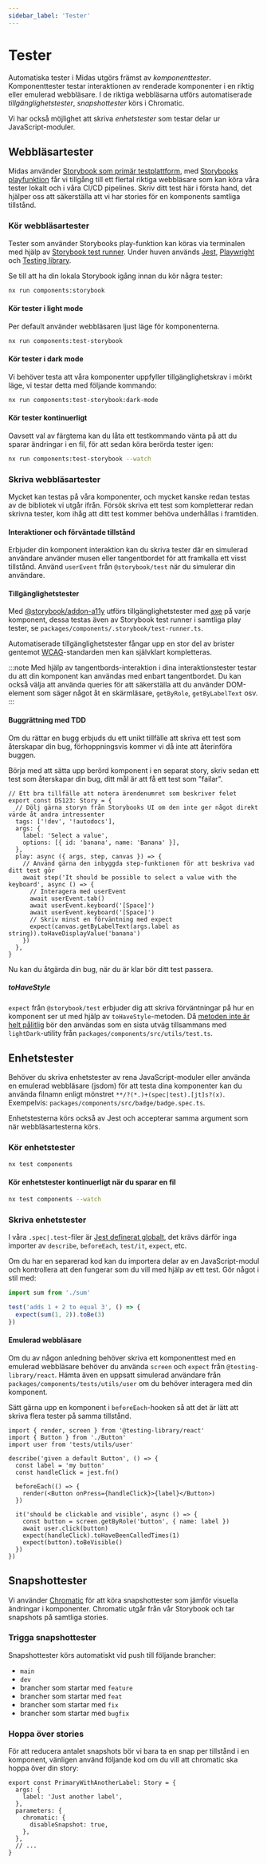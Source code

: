 ```yaml
---
sidebar_label: 'Tester'
---
```


# Tester

Automatiska tester i Midas utgörs främst av _komponenttester_. Komponenttester testar interaktionen av renderade komponenter i en riktig eller emulerad webbläsare.
I de riktiga webbläsarna utförs automatiserade _tillgänglighetstester_, _snapshottester_ körs i Chromatic.

Vi har också möjlighet att skriva _enhetstester_ som testar delar ur JavaScript-moduler.

## Webbläsartester

Midas använder [Storybook som primär testplattform](https://storybook.js.org/docs/writing-tests), med [Storybooks playfunktion](https://storybook.js.org/docs/writing-stories/play-function)
får vi tillgång till ett flertal riktiga webbläsare som kan köra våra tester lokalt och i våra CI/CD pipelines.
Skriv ditt test här i första hand, det hjälper oss att säkerställa att vi har stories för en komponents samtliga tillstånd.

### Kör webbläsartester

Tester som använder Storybooks play-funktion kan köras via terminalen med hjälp av [Storybook test runner](https://storybook.js.org/docs/writing-tests/test-runner).
Under huven används [Jest](https://jestjs.io/), [Playwright](https://playwright.dev/) och [Testing library](https://testing-library.com/).

Se till att ha din lokala Storybook igång innan du kör några tester:

```bash
nx run components:storybook
```

#### Kör tester i light mode

Per default använder webbläsaren ljust läge för komponenterna.

```bash
nx run components:test-storybook
```

#### Kör tester i dark mode

Vi behöver testa att våra komponenter uppfyller tillgänglighetskrav i mörkt läge, vi testar detta med följande kommando:

```bash
nx run components:test-storybook:dark-mode
```

#### Kör tester kontinuerligt

Oavsett val av färgtema kan du låta ett testkommando vänta på att du sparar ändringar i en fil, för att sedan köra berörda tester igen:

```bash
nx run components:test-storybook --watch
```

### Skriva webbläsartester

Mycket kan testas på våra komponenter, och mycket kanske redan testas av de bibliotek vi utgår ifrån.
Försök skriva ett test som kompletterar redan skrivna tester, kom ihåg att ditt test kommer behöva underhållas i framtiden.

#### Interaktioner och förväntade tillstånd

Erbjuder din komponent interaktion kan du skriva tester där en simulerad användare använder musen eller tangentbordet för att framkalla ett visst tillstånd.
Använd `userEvent` från `@storybook/test` när du simulerar din användare.

#### Tillgänglighetstester

Med [@storybook/addon-a11y](https://storybook.js.org/docs/writing-tests/accessibility-testing) utförs tillgänglighetstester med [axe](https://www.deque.com/axe/) på varje komponent,
dessa testas även av Storybook test runner i samtliga play tester, se `packages/components/.storybook/test-runner.ts`.

Automatiserade tillgänglighetstester fångar upp en stor del av brister gentemot [WCAG](https://www.w3.org/WAI/standards-guidelines/wcag/)-standarden men kan självklart kompletteras.

:::note
Med hjälp av tangentbords-interaktion i dina interaktionstester testar du att din komponent kan användas med enbart tangentbordet. Du kan också välja att använda queries för att säkerställa att du använder DOM-element som säger något åt en skärmläsare, `getByRole`, `getByLabelText` osv.
:::

#### Buggrättning med TDD

Om du rättar en bugg erbjuds du ett unikt tillfälle att skriva ett test som återskapar din bug, förhoppningsvis kommer vi då inte att återinföra buggen.

Börja med att sätta upp berörd komponent i en separat story, skriv sedan ett test som återskapar din bug, ditt mål är att få ett test som "failar".

```tsx
// Ett bra tillfälle att notera ärendenumret som beskriver felet
export const DS123: Story = {
  // Dölj gärna storyn från Storybooks UI om den inte ger något direkt värde åt andra intressenter
  tags: ['!dev', '!autodocs'],
  args: {
    label: 'Select a value',
    options: [{ id: 'banana', name: 'Banana' }],
  },
  play: async ({ args, step, canvas }) => {
    // Använd gärna den inbyggda step-funktionen för att beskriva vad ditt test gör
    await step('It should be possible to select a value with the keyboard', async () => {
      // Interagera med userEvent
      await userEvent.tab()
      await userEvent.keyboard('[Space]')
      await userEvent.keyboard('[Space]')
      // Skriv minst en förväntning med expect
      expect(canvas.getByLabelText(args.label as string)).toHaveDisplayValue('banana')
    })
  },
}
```

Nu kan du åtgärda din bug, när du är klar bör ditt test passera.

##### toHaveStyle

`expect` från `@storybook/test` erbjuder dig att skriva förväntningar på hur en komponent ser ut med hjälp av `toHaveStyle`-metoden.
Då [metoden inte är helt pålitlig](https://github.com/testing-library/jest-dom/issues/350) bör den användas som en sista utväg tillsammans med `lightDark`-utility från `packages/components/src/utils/test.ts`.

## Enhetstester

Behöver du skriva enhetstester av rena JavaScript-moduler eller använda en emulerad webbläsare (jsdom) för att testa dina komponenter kan du använda filnamn enligt mönstret `**/?(*.)+(spec|test).[jt]s?(x)`.
Exempelvis: `packages/components/src/badge/badge.spec.ts`.

Enhetstesterna körs också av Jest och accepterar samma argument som när webbläsartesterna körs.

### Kör enhetstester

```bash
nx test components
```

#### Kör enhetstester kontinuerligt när du sparar en fil

```bash
nx test components --watch
```

### Skriva enhetstester

I våra `.spec|.test`-filer är [Jest definerat globalt](https://jestjs.io/docs/api), det krävs därför inga importer av `describe`, `beforeEach`, `test/it`, `expect`, etc.

Om du har en separerad kod kan du importera delar av en JavaScript-modul och kontrollera att den fungerar som du vill med hjälp av ett test.
Gör något i stil med:

```ts title="sum.spec.ts"
import sum from './sum'

test('adds 1 + 2 to equal 3', () => {
  expect(sum(1, 2)).toBe(3)
})
```

#### Emulerad webbläsare

Om du av någon anledning behöver skriva ett komponenttest med en emulerad webbläsare behöver du använda `screen` och `expect` från `@testing-library/react`.
Hämta även en uppsatt simulerad användare från `packages/components/tests/utils/user` om du behöver interagera med din komponent.

Sätt gärna upp en komponent i `beforeEach`-hooken så att det är lätt att skriva flera tester på samma tillstånd.

```tsx title="Button.spec.tsx"
import { render, screen } from '@testing-library/react'
import { Button } from './Button'
import user from 'tests/utils/user'

describe('given a default Button', () => {
  const label = 'my button'
  const handleClick = jest.fn()

  beforeEach(() => {
    render(<Button onPress={handleClick}>{label}</Button>)
  })

  it('should be clickable and visible', async () => {
    const button = screen.getByRole('button', { name: label })
    await user.click(button)
    expect(handleClick).toHaveBeenCalledTimes(1)
    expect(button).toBeVisible()
  })
})
```

## Snapshottester

Vi använder [Chromatic](https://chromatic.com) för att köra snapshottester som jämför visuella ändringar i komponenter.
Chromatic utgår från vår Storybook och tar snapshots på samtliga stories.

### Trigga snapshottester

Snapshottester körs automatiskt vid push till följande brancher:
* `main`
* `dev`
* brancher som startar med `feature`
* brancher som startar med `feat`
* brancher som startar med `fix`
* brancher som startar med `bugfix`

### Hoppa över stories

För att reducera antalet snapshots bör vi bara ta en snap per tillstånd i en komponent, vänligen använd följande kod om du vill att chromatic ska hoppa över din story:

```tsx
export const PrimaryWithAnotherLabel: Story = {
  args: {
    label: 'Just another label',
  },
  parameters: {
    chromatic: {
      disableSnapshot: true,
    },
  },
  // ...
}
```
